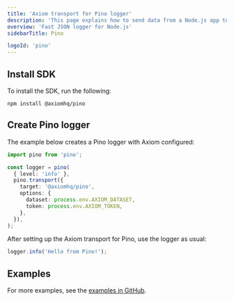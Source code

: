 ```yaml
---
title: 'Axiom transport for Pino logger'
description: 'This page explains how to send data from a Node.js app to Axiom through Pino.'
overview: 'Fast JSON logger for Node.js'
sidebarTitle: Pino

logoId: 'pino'
---
```



<Prerequisites />

## Install SDK

To install the SDK, run the following:

```shell
npm install @axiomhq/pino
```

## Create Pino logger

The example below creates a Pino logger with Axiom configured:

```ts
import pino from 'pino';

const logger = pino(
  { level: 'info' },
  pino.transport({
    target: '@axiomhq/pino',
    options: {
      dataset: process.env.AXIOM_DATASET,
      token: process.env.AXIOM_TOKEN,
    },
  }),
);
```

After setting up the Axiom transport for Pino, use the logger as usual:

```js
logger.info('Hello from Pino!');
```

## Examples

For more examples, see the [examples in GitHub](https://github.com/axiomhq/axiom-js/tree/main/examples/pino).
